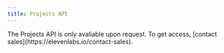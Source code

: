 ```yaml
---
title: Projects API
---
```


<Note>
  The Projects API is only avaliable upon request. To get access, [contact
  sales](https://elevenlabs.io/contact-sales).
</Note>
